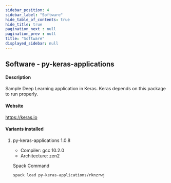 ```yaml
---
sidebar_position: 4
sidebar_label: "Software"
hide_table_of_contents: true
hide_title: true
pagination_next : null
pagination_prev : null
title: "Software"
displayed_sidebar: null
---
```


## Software - py-keras-applications


#### Description
Sample Deep Learning application in Keras. Keras depends on this package to run properly.

#### Website
https://keras.io

#### Variants installed

1. py-keras-applications 1.0.8

    - Compiler: gcc 10.2.0
    - Architecture: zen2

    Spack Command
    ```bash
    spack load py-keras-applications/rknzrwj
    ```
